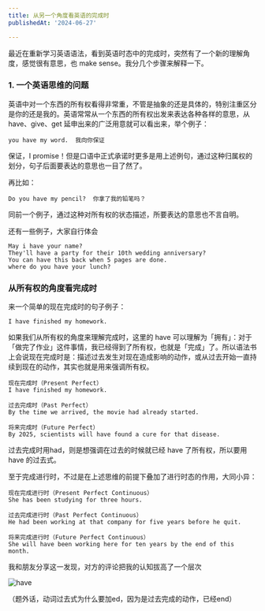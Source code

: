 ```yaml
---
title: 从另一个角度看英语的完成时
publishedAt: '2024-06-27'

---
```


最近在重新学习英语语法，看到英语时态中的完成时，突然有了一个新的理解角度，感觉很有意思，也 make sense。我分几个步骤来解释一下。

### 1. 一个英语思维的问题
英语中对一个东西的所有权看得非常重，不管是抽象的还是具体的，特别注重区分是你的还是我的。英语常常从一个东西的所有权出发来表达各种各样的意思，从 have、give、get 延申出来的广泛用意就可以看出来，举个例子：

```
you have my word.  我向你保证
```



保证，I promise！但是口语中正式承诺时更多是用上述例句，通过这种归属权的划分，句子后面要表达的意思也一目了然了。

再比如：

```
Do you have my pencil?  你拿了我的铅笔吗？
```

同前一个例子，通过这种对所有权的状态描述，所要表达的意思也不言自明。

还有一些例子，大家自行体会

```
May i have your name?
They'll have a party for their 10th wedding anniversary?
You can have this back when 5 pages are done.
where do you have your lunch?
```

### 从所有权的角度看完成时

来一个简单的现在完成时的句子例子：

```
I have finished my homework.
```

如果我们从所有权的角度来理解完成时，这里的 have 可以理解为「拥有」：对于「做完了作业」这件事情，我已经得到了所有权，也就是「完成」了。所以语法书上会说现在完成时是：描述过去发生对现在造成影响的动作，或从过去开始一直持续到现在的动作，其实也就是用来强调所有权。

```
现在完成时（Present Perfect）
I have finished my homework.

过去完成时（Past Perfect）
By the time we arrived, the movie had already started.

将来完成时（Future Perfect）
By 2025, scientists will have found a cure for that disease.

```

过去完成时用had，则是想强调在过去的时候就已经 have 了所有权，所以要用 have 的过去式。



至于完成进行时，不过是在上述思维的前提下叠加了进行时态的作用，大同小异：

```
现在完成进行时（Present Perfect Continuous）
She has been studying for three hours.

过去完成进行时（Past Perfect Continuous）
He had been working at that company for five years before he quit.

将来完成进行时（Future Perfect Continuous）
She will have been working here for ten years by the end of this month.

```



我和朋友分享这一发现，对方的评论把我的认知拔高了一个层次

![have](https://cdn.jsdelivr.net/gh/guaguaguaxia/picx-images-hosting@master/image.6wqlh5vemy.webp)



（题外话，动词过去式为什么要加ed，因为是过去完成的动作，已经end）







